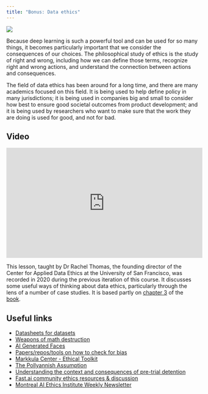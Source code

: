 ```yaml
---
title: "Bonus: Data ethics"
---
```


::: {layout="[30,70]"}

![](../images/scales.png)

Because deep learning is such a powerful tool and can be used for so many things, it becomes particularly important that we consider the consequences of our choices. The philosophical study of ethics is the study of right and wrong, including how we can define those terms, recognize right and wrong actions, and understand the connection between actions and consequences.

:::

The field of data ethics has been around for a long time, and there are many academics focused on this field. It is being used to help define policy in many jurisdictions; it is being used in companies big and small to consider how best to ensure good societal outcomes from product development; and it is being used by researchers who want to make sure that the work they are doing is used for good, and not for bad.

## Video

<iframe width="514" height="289" src="https://www.youtube-nocookie.com/embed/krIVOb23EH8?modestbranding=1" title="fast.ai lesson 9" frameborder="0" allow="accelerometer; clipboard-write; encrypted-media; gyroscope; picture-in-picture" allowfullscreen></iframe>

This lesson, taught by Dr Rachel Thomas, the founding director of the Center for Applied Data Ethics at the University of San Francisco, was recorded in 2020 during the previous iteration of this course. It discusses some useful ways of thinking about data ethics, particularly through the lens of a number of case studies. It is based partly on [chapter 3](https://github.com/fastai/fastbook/blob/master/03_ethics.ipynb) of the [book](https://www.amazon.com/Deep-Learning-Coders-fastai-PyTorch/dp/1492045527).

## Useful links

* [Datasheets for datasets](https://arxiv.org/abs/1803.09010)
* [Weapons of math destruction](https://weaponsofmathdestructionbook.com/)
* [AI Generated Faces](https://www.thispersondoesnotexist.com/)
* [Papers/repos/tools on how to check for bias](https://forums.fast.ai/t/lesson-4-official-topic/68039/136?u=frapochetti)
* [Markkula Center - Ethical Toolkit](https://www.scu.edu/ethics-in-technology-practice/ethical-toolkit/)
* [The Pollyannish Assumption](https://stratechery.com/2017/the-pollyannish-assumption/)
* [Understanding the context and consequences of pre-trial detention](https://facctconference.org/2018/livestream_vh210.html)
* [Fast.ai community ethics resources & discussion](https://forums.fast.ai/t/ai-ml-ethics-biases-responsibility/45592)
* [Montreal AI Ethics Institute Weekly Newsletter](https://aiethics.substack.com/p/ai-ethics-6-radioactive-data-attacking)

